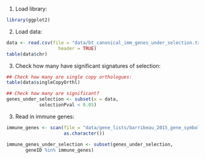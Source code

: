 

1. Load library:

```r
library(ggplot2)
```

2. Load data:

```r
data <- read.csv(file = "data/bt_canonical_imm_genes_under_selection.txt",
                   header = TRUE)
table(data$chr)
```

3. Check how many have significant signatures of selection:

```r
## Check how many are single copy orthologues:
table(data$singleCopyOrthl)

## Check how many are significant?
genes_under_selection <- subset(x = data,
            selectionPval < 0.05)
```

3. Read in immune genes:

```r
immune_genes <- scan(file = "data/gene_lists/barribeau_2015_gene_symbols.txt",
                     as.character())

immune_genes_under_selection <- subset(genes_under_selection,
       geneID %in% immune_genes)
```